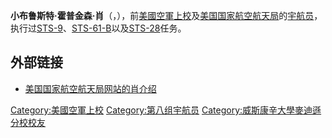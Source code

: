 {{宇航员信息框
| 姓名                  = 小布鲁斯特·霍普金森·肖
| 照片                  = Shaw-b.jpg
| 照片大小          = 215px
| 标题                  = 美国国家航空航天局宇航员
| 国籍                  = {{flagicon|USA}} [[美国|美国]]
| 状态                  = 已退役
| 出生日期          = {{birth date and age|1945|5|16}}
| 出生地点          = {{flagicon|USA}} [[密歇根州|密歇根州]]，卡斯城
| 军阶                  = [[上校|上校]]（[[美国空军|美国空军]]）
| 之前职业          = [[试飞员|试飞员]]
| 选择                  = [[第八组宇航员|第八组宇航员]]
| 太空时间          = 22天5小时51分钟
| 任务                  = [[STS-9|STS-9]]、[[STS-61-B|STS-61-B]]、[[STS-28|STS-28]]
| 任务徽章          = [[File:Sts-9-patch.png|30px]] [[File:Sts-61-b-patch.png|30px]][[File:Sts-28-patch.png|30px]]
|}}

'''小布鲁斯特·霍普金森·肖'''（{{lang|en|'''Brewster Hopkinson Shaw, Jr.'''}}，{{bd|1945年|5月16日|catIdx=Shaw}}），前[[美國空軍|美國空軍]][[上校|上校]]及[[美国国家航空航天局|美国国家航空航天局]]的[[宇航员|宇航员]]，执行过[[STS-9|STS-9]]、[[STS-61-B|STS-61-B]]以及[[STS-28|STS-28]]任务。

== 外部链接 ==
* {{En icon}}[https://web.archive.org/web/20131113004920/http://www.jsc.nasa.gov/Bios/htmlbios/shaw-bh.html 美国国家航空航天局网站的肖介绍]

{{宇航员小作品}}
{{第八组宇航员}}
{{normdaten}}
{{DEFAULTSORT:Shaw}}
[[Category:美國空軍上校|Category:美國空軍上校]]
[[Category:第八组宇航员|Category:第八组宇航员]]
[[Category:威斯康辛大學麥迪遜分校校友|Category:威斯康辛大學麥迪遜分校校友]]